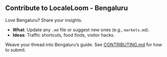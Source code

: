 ## Contribute to LocaleLoom - Bengaluru

Love Bengaluru? Share your insights.

- **What**: Update any `.md` file or suggest new ones (e.g., `markets.md`).
- **Ideas**: Traffic shortcuts, food finds, visitor hacks.

Weave your thread into Bengaluru’s guide. See [CONTRIBUTING.md](../../CONTRIBUTING.md) for how to submit.

